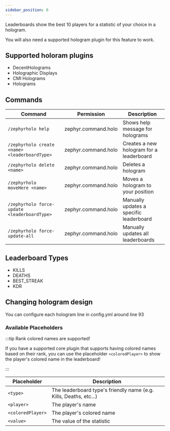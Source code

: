 ```yaml
---
sidebar_position: 0
---
```


Leaderboards show the best 10 players for a statistic of your choice in a hologram.

You will also need a supported hologram plugin for this feature to work.

## Supported holoram plugins

- DecentHolograms
- Holographic Displays
- CMI Holograms
- Holograms

## Commands

| Command                                       | Permission          | Description 
| ----------------------------------------------| ------------------- | ------------------------------------------
| `/zephyrholo help`                            | zephyr.command.holo | Shows help message for holograms
| `/zephyrholo create <name> <leaderboardType>` | zephyr.command.holo | Creates a new hologram for a leaderboard
| `/zephyrholo delete <name>`                   | zephyr.command.holo | Deletes a hologram
| `/zephyrholo moveHere <name>`                 | zephyr.command.holo | Moves a hologram to your position
| `/zephyrholo force-update <leaderboardType>`  | zephyr.command.holo | Manually updates a specific leaderboard
| `/zephyrholo force-update-all`                | zephyr.command.holo | Manually updates all leaderboards


## Leaderboard Types

- KILLS
- DEATHS
- BEST_STREAK
- KDR

## Changing hologram design
You can configure each hologram line in config.yml around line 93

### Available Placeholders

:::tip Rank colored names are supported!

If you have a supported core plugin that supports having colored names based on their rank, you can use the placeholder `<coloredPlayer>` to show the player's colored name in the leaderboard!

:::

| Placeholder       | Description
| ----------------- | --------------------------------------------------------------------
| `<type>`          | The leaderboard type's friendly name (e.g. Kills, Deaths, etc...)
| `<player>`        | The player's name
| `<coloredPlayer>` | The player's colored name
| `<value>`         | The value of the statistic